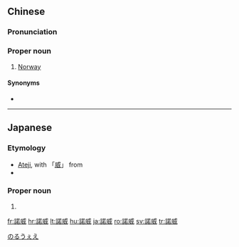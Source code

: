 {{also|诺威}}
==Chinese==
{{zh-forms|s=诺威}}

===Pronunciation===
{{zh-pron
|m=Nuòwēi
|c=nok6 wai1
|cat=pn
}}

===Proper noun===
{{zh-proper noun}}

# {{lb|zh|obsolete}} [[Norway]]
#: {{zh-x|ref='''1925''', {{w2|zh|魯迅}}, {{w2|zh|s:論「他媽的！」|論「他媽的！」}}|別 的 國度 裏 怎樣，我 不 知道。單 知道 ^諾威人 Hamsun 有 一 本 小說 叫《^飢餓》，粗野 的 口吻 是 很多 的，但 我 並不 見 這 一 類 話。|I don't know what it's like in other countries. I only know that a Norwegian [named] Hamsun has [written] a novel called ''{{w|Hunger (Hamsun novel)|Hunger}}'' [in which] vulgar speech is plenty, but I have by no means seen this kind of thing [referring to {{l|zh|他媽的}}].}}

====Synonyms====
* {{zh-l|挪威}}

----

==Japanese==

===Etymology===
{{ja-kanjitab|yomi=irr|のる|うぇー|sort=のるうぇえ}}
* [[ateji|Ateji]], with 「[[威]]」 from {{etyl|zh|ja|sort=のるうぇえ}} {{m|zh|挪威}}
* {{borrowing|ja|en|Norway|sort=のるうぇえ}}

===Proper noun===
{{ja-pos|ノルウェー|proper}}

# {{rare spelling of|lang=ja|sort=のるうぇえ|ノルウェー}}
[[Category:Japanese terms spelled with ateji|のるうぇえ]]
{{catlangcode|ja|Norway|Countries of Europe|Exonyms|sort=のるうぇえ}}

[[fr:諾威]]
[[hr:諾威]]
[[lt:諾威]]
[[hu:諾威]]
[[ja:諾威]]
[[ro:諾威]]
[[sv:諾威]]
[[tr:諾威]]